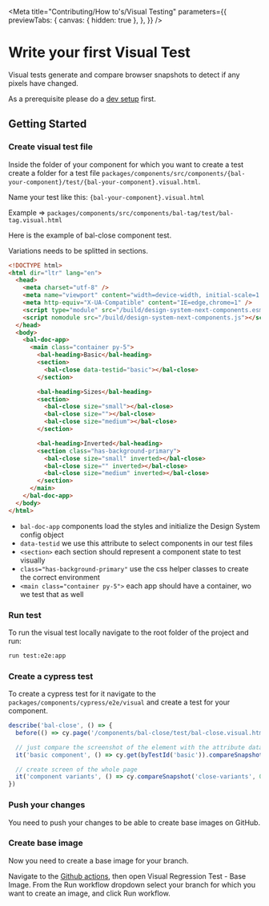 
<Meta
  title="Contributing/How to's/Visual Testing"
  parameters={{
    previewTabs: {
      canvas: { hidden: true },
    },
  }}
/>

# Write your first Visual Test

Visual tests generate and compare browser snapshots to detect if any pixels have changed.

As a prerequisite please do a [dev setup](?path=/docs/contributing-dev-setup--page) first.

## Getting Started

### Create visual test file

Inside the folder of your component for which you want to create a test create a folder for a test file `packages/components/src/components/{bal-your-component}/test/{bal-your-component}.visual.html`.

Name your test like this: `{bal-your-component}.visual.html`

Example => `packages/components/src/components/bal-tag/test/bal-tag.visual.html`

Here is the example of bal-close component test.

Variations needs to be splitted in sections.

```html
<!DOCTYPE html>
<html dir="ltr" lang="en">
  <head>
    <meta charset="utf-8" />
    <meta name="viewport" content="width=device-width, initial-scale=1.0, minimum-scale=1.0, maximum-scale=5.0" />
    <meta http-equiv="X-UA-Compatible" content="IE=edge,chrome=1" />
    <script type="module" src="/build/design-system-next-components.esm.js"></script>
    <script nomodule src="/build/design-system-next-components.js"></script>
  </head>
  <body>
    <bal-doc-app>
      <main class="container py-5">
        <bal-heading>Basic</bal-heading>
        <section>
          <bal-close data-testid="basic"></bal-close>
        </section>

        <bal-heading>Sizes</bal-heading>
        <section>
          <bal-close size="small"></bal-close>
          <bal-close size=""></bal-close>
          <bal-close size="medium"></bal-close>
        </section>

        <bal-heading>Inverted</bal-heading>
        <section class="has-background-primary">
          <bal-close size="small" inverted></bal-close>
          <bal-close size="" inverted></bal-close>
          <bal-close size="medium" inverted></bal-close>
        </section>
      </main>
    </bal-doc-app>
  </body>
</html>
```

- `bal-doc-app` components load the styles and initialize the Design System config object
- `data-testid` we use this attribute to select components in our test files
- `<section>` each section should represent a component state to test visually
- `class="has-background-primary"` use the css helper classes to create the correct environment
- `<main class="container py-5">` each app should have a container, wo we test that as well

### Run test

To run the visual test locally navigate to the root folder of the project and run:

```bash
run test:e2e:app
```

### Create a cypress test

To create a cypress test for it navigate to the `packages/components/cypress/e2e/visual` and create a test for your component.

```typescript
describe('bal-close', () => {
  before(() => cy.page('/components/bal-close/test/bal-close.visual.html'))

  // just compare the screenshot of the element with the attribute data-testid="basic"
  it('basic component', () => cy.get(byTestId('basic')).compareSnapshot('close-basic', 0.0))

  // create screen of the whole page
  it('component variants', () => cy.compareSnapshot('close-variants', 0.0))
})
```

### Push your changes

You need to push your changes to be able to create base images on GitHub.

### Create base image

Now you need to create a base image for your branch.

Navigate to the [Github actions](https://github.com/baloise-incubator/design-system/actions), then open Visual Regression Test - Base Image.
From the Run workflow dropdown select your branch for which you want to create an image, and click Run workflow.

<bal-doc-github link="/stories/contributing/how-to's/03-visual-testing.stories.mdx"></bal-doc-github>
